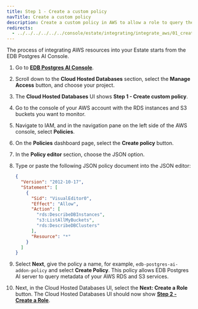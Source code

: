 ```yaml
---
title: Step 1 - Create a custom policy
navTitle: Create a custom policy
description: Create a custom policy in AWS to allow a role to query the metadata of your AWS RDS and S3 services.
redirects:
  - ../../../../../../console/estate/integrating/integrate_aws/01_create_policy/ #generated for docs/hm/release-1.2
---
```


The process of integrating AWS resources into your Estate starts from the EDB Postgres AI Console.

1. Go to [**EDB Postgres AI Console**](https://portal.biganimal.com/beacon). 

2. Scroll down to the **Cloud Hosted Databases** section, select the **Manage Access** button, and choose your project.

3. The **Cloud Hosted Databases** UI shows **Step 1 - Create custom policy**.

4. Go to the console of your AWS account with the RDS instances and S3 buckets you want to monitor.

5. Navigate to IAM, and in the navigation pane on the left side of the AWS console, select **Policies**.

6. On the **Policies** dashboard page, select the **Create policy** button.

7. In the **Policy editor** section, choose the JSON option.

8. Type or paste the following JSON policy document into the JSON editor:

      ```json
      {
        "Version": "2012-10-17",
        "Statement": [
          {
            "Sid": "VisualEditor0",
            "Effect": "Allow",
            "Action": [
              "rds:DescribeDBInstances",
              "s3:ListAllMyBuckets",
              "rds:DescribeDBClusters"
            ],
            "Resource": "*"
          }
        ]
      }
      ```

9. Select **Next**, give the policy a name, for example, `edb-postgres-ai-addon-policy` and select **Create Policy**. This policy allows EDB Postgres AI server to query metadata of your AWS RDS and S3 services.

10. Next, in the Cloud Hosted Databases UI, select the **Next: Create a Role** button. The Cloud Hosted Databases UI should now show [**Step 2 - Create a Role**](02_create_role).

